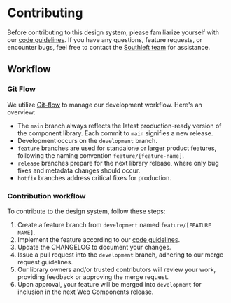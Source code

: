 
<Meta title="Documentation/Contributing" />

# Contributing

Before contributing to this design system, please familiarize yourself with our [code guidelines](./CODE_GUIDELINES.mdx). If you have any questions, feature requests, or encounter bugs, feel free to contact the [Southleft team](https://southleft.com) for assistance.

## Workflow

### Git Flow

We utilize [Git-flow](https://nvie.com/posts/a-successful-git-branching-model/) to manage our development workflow. Here's an overview:

- The `main` branch always reflects the latest production-ready version of the component library. Each commit to `main` signifies a new release.
- Development occurs on the `development` branch.
- `feature` branches are used for standalone or larger product features, following the naming convention `feature/[feature-name]`.
- `release` branches prepare for the next library release, where only bug fixes and metadata changes should occur.
- `hotfix` branches address critical fixes for production.

### Contribution workflow

To contribute to the design system, follow these steps:

1. Create a feature branch from `development` named `feature/[FEATURE NAME]`.
2. Implement the feature according to our [code guidelines](./CODE_GUIDELINES.mdx).
3. Update the CHANGELOG to document your changes.
4. Issue a pull request into the `development` branch, adhering to our merge request guidelines.
5. Our library owners and/or trusted contributors will review your work, providing feedback or approving the merge request.
6. Upon approval, your feature will be merged into `development` for inclusion in the next Web Components release.